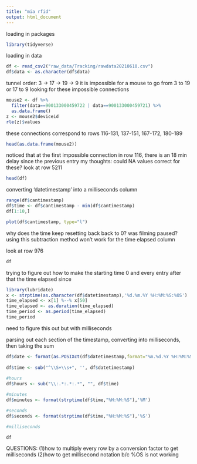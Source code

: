```yaml
---
title: "mia rfid"
output: html_document
---
```

loading in packages
```r
library(tidyverse)
```

loading in data
```r
df <- read_csv2("raw_data/Tracking/rawdata20210610.csv")
df$data <- as.character(df$data)
```

tunnel order:
3 -> 17 -> 19 -> 9
it is impossible for a mouse to go from 3 to 19 or 17 to 9
looking for these impossible connections
```r
mouse2 <- df %>% 
  filter(data==900133000459722 | data==900133000459721) %>%
  as.data.frame()
z <- mouse2$deviceid
rle(z)$values
```

these connections correspond to rows 116-131, 137-151, 167-172, 180-189 
``` r
head(as.data.frame(mouse2))
```

noticed that at the first impossible connection in row 116, there is an 18 min delay since the previous entry
my thoughts: could NA values correct for these?
look at row 5211
```r
head(df)
```

converting 'datetimestamp' into a milliseconds column
```r
range(df$cantimestamp)
df$time <- df$cantimestamp - min(df$cantimestamp)
df[1:10,]

plot(df$cantimestamp, type="l")
```

why does the time keep resetting back back to 0? was filming paused?
using this subtraction method won't work for the time elapsed column 

look at row 976
```r
df
```

trying to figure out how to make the starting time 0 and every entry after that the time elapsed since

```r
library(lubridate)
x <- strptime(as.character(df$datetimestamp),'%d.%m.%Y %H:%M:%S:%OS')
time_elapsed <- x[1] %--% x[50]
time_elapsed <- as.duration(time_elapsed)
time_period <- as.period(time_elapsed)
time_period
```

need to figure this out but with milliseconds


parsing out each section of the timestamp, converting into milliseconds, then taking the sum

```r
df$date <- format(as.POSIXct(df$datetimestamp,format="%m.%d.%Y %H:%M:%S"),"%m.%d.%Y")
  
df$time <- sub("^\\S+\\s+", '', df$datetimestamp)
  
#hours
df$hours <- sub("\\:.*:.*:.*", "", df$time) 

#minutes
df$minutes <- format(strptime(df$time,"%H:%M:%S"),'%M')

#seconds
df$seconds <- format(strptime(df$time,"%H:%M:%S"),'%S')

#milliseconds
```

```r
df
```
QUESTIONS:
(1)how to multiply every row by a conversion factor to get milliseconds
(2)how to get millisecond notation b/c %OS is not working




















